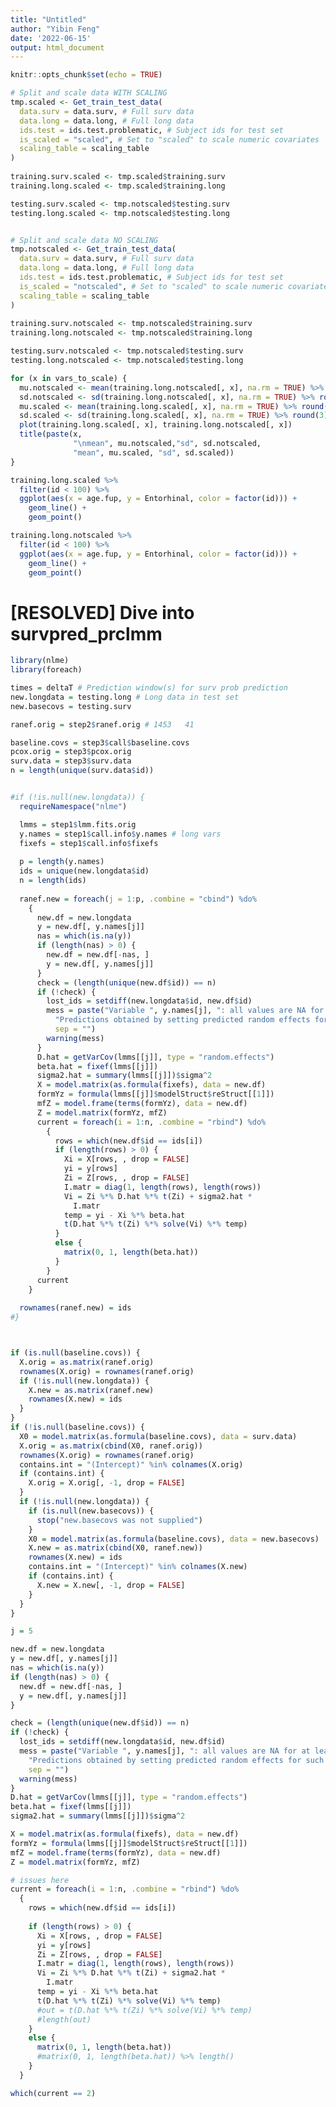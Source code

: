 ```yaml
---
title: "Untitled"
author: "Yibin Feng"
date: '2022-06-15'
output: html_document
---
```


```r
knitr::opts_chunk$set(echo = TRUE)
```



```r

# Split and scale data WITH SCALING
tmp.scaled <- Get_train_test_data(
  data.surv = data.surv, # Full surv data 
  data.long = data.long, # Full long data
  ids.test = ids.test.problematic, # Subject ids for test set
  is_scaled = "scaled", # Set to "scaled" to scale numeric covariates
  scaling_table = scaling_table
)
  
training.surv.scaled <- tmp.scaled$training.surv
training.long.scaled <- tmp.scaled$training.long

testing.surv.scaled <- tmp.notscaled$testing.surv
testing.long.scaled <- tmp.notscaled$testing.long


# Split and scale data NO SCALING
tmp.notscaled <- Get_train_test_data(
  data.surv = data.surv, # Full surv data 
  data.long = data.long, # Full long data
  ids.test = ids.test.problematic, # Subject ids for test set
  is_scaled = "notscaled", # Set to "scaled" to scale numeric covariates
  scaling_table = scaling_table
)
  
training.surv.notscaled <- tmp.notscaled$training.surv
training.long.notscaled <- tmp.notscaled$training.long

testing.surv.notscaled <- tmp.notscaled$testing.surv
testing.long.notscaled <- tmp.notscaled$testing.long
```


```r
for (x in vars_to_scale) {
  mu.notscaled <- mean(training.long.notscaled[, x], na.rm = TRUE) %>% round(3)
  sd.notscaled <- sd(training.long.notscaled[, x], na.rm = TRUE) %>% round(3)
  mu.scaled <- mean(training.long.scaled[, x], na.rm = TRUE) %>% round(3) 
  sd.scaled <- sd(training.long.scaled[, x], na.rm = TRUE) %>% round(3) 
  plot(training.long.scaled[, x], training.long.notscaled[, x])
  title(paste(x, 
              "\nmean", mu.notscaled,"sd", sd.notscaled,
              "mean", mu.scaled, "sd", sd.scaled))
}


```

```r
training.long.scaled %>% 
  filter(id < 100) %>%
  ggplot(aes(x = age.fup, y = Entorhinal, color = factor(id))) +
    geom_line() + 
    geom_point()
```

```r
training.long.notscaled %>% 
  filter(id < 100) %>%
  ggplot(aes(x = age.fup, y = Entorhinal, color = factor(id))) +
    geom_line() + 
    geom_point()
```

# [RESOLVED] Dive into survpred_prclmm

```r
library(nlme)
library(foreach)

times = deltaT # Prediction window(s) for surv prob prediction
new.longdata = testing.long # Long data in test set
new.basecovs = testing.surv

ranef.orig = step2$ranef.orig # 1453   41

baseline.covs = step3$call$baseline.covs
pcox.orig = step3$pcox.orig
surv.data = step3$surv.data
n = length(unique(surv.data$id))


#if (!is.null(new.longdata)) { 
  requireNamespace("nlme")

  lmms = step1$lmm.fits.orig
  y.names = step1$call.info$y.names # long vars
  fixefs = step1$call.info$fixefs
  
  p = length(y.names)
  ids = unique(new.longdata$id)
  n = length(ids)
  
  ranef.new = foreach(j = 1:p, .combine = "cbind") %do% 
    {
      new.df = new.longdata
      y = new.df[, y.names[j]]
      nas = which(is.na(y))
      if (length(nas) > 0) {
        new.df = new.df[-nas, ]
        y = new.df[, y.names[j]]
      }
      check = (length(unique(new.df$id)) == n)
      if (!check) {
        lost_ids = setdiff(new.longdata$id, new.df$id)
        mess = paste("Variable ", y.names[j], ": all values are NA for at least 1 subject.", 
          "Predictions obtained by setting predicted random effects for such subjects = 0 (population average)", 
          sep = "")
        warning(mess)
      }
      D.hat = getVarCov(lmms[[j]], type = "random.effects")
      beta.hat = fixef(lmms[[j]])
      sigma2.hat = summary(lmms[[j]])$sigma^2
      X = model.matrix(as.formula(fixefs), data = new.df)
      formYz = formula(lmms[[j]]$modelStruct$reStruct[[1]])
      mfZ = model.frame(terms(formYz), data = new.df)
      Z = model.matrix(formYz, mfZ)
      current = foreach(i = 1:n, .combine = "rbind") %do% 
        {
          rows = which(new.df$id == ids[i])
          if (length(rows) > 0) {
            Xi = X[rows, , drop = FALSE]
            yi = y[rows]
            Zi = Z[rows, , drop = FALSE]
            I.matr = diag(1, length(rows), length(rows))
            Vi = Zi %*% D.hat %*% t(Zi) + sigma2.hat * 
              I.matr
            temp = yi - Xi %*% beta.hat
            t(D.hat %*% t(Zi) %*% solve(Vi) %*% temp)
          }
          else {
            matrix(0, 1, length(beta.hat))
          }
        }
      current
    }
  
  rownames(ranef.new) = ids
#}



if (is.null(baseline.covs)) {
  X.orig = as.matrix(ranef.orig)
  rownames(X.orig) = rownames(ranef.orig)
  if (!is.null(new.longdata)) {
    X.new = as.matrix(ranef.new)
    rownames(X.new) = ids
  }
}
if (!is.null(baseline.covs)) {
  X0 = model.matrix(as.formula(baseline.covs), data = surv.data)
  X.orig = as.matrix(cbind(X0, ranef.orig))
  rownames(X.orig) = rownames(ranef.orig)
  contains.int = "(Intercept)" %in% colnames(X.orig)
  if (contains.int) {
    X.orig = X.orig[, -1, drop = FALSE]
  }
  if (!is.null(new.longdata)) {
    if (is.null(new.basecovs)) {
      stop("new.basecovs was not supplied")
    }
    X0 = model.matrix(as.formula(baseline.covs), data = new.basecovs)
    X.new = as.matrix(cbind(X0, ranef.new))
    rownames(X.new) = ids
    contains.int = "(Intercept)" %in% colnames(X.new)
    if (contains.int) {
      X.new = X.new[, -1, drop = FALSE]
    }
  }
}
```

```r
j = 5

new.df = new.longdata
y = new.df[, y.names[j]]
nas = which(is.na(y))
if (length(nas) > 0) {
  new.df = new.df[-nas, ]
  y = new.df[, y.names[j]]
}

check = (length(unique(new.df$id)) == n)
if (!check) {
  lost_ids = setdiff(new.longdata$id, new.df$id)
  mess = paste("Variable ", y.names[j], ": all values are NA for at least 1 subject.", 
    "Predictions obtained by setting predicted random effects for such subjects = 0 (population average)", 
    sep = "")
  warning(mess)
}
D.hat = getVarCov(lmms[[j]], type = "random.effects")
beta.hat = fixef(lmms[[j]])
sigma2.hat = summary(lmms[[j]])$sigma^2

X = model.matrix(as.formula(fixefs), data = new.df)
formYz = formula(lmms[[j]]$modelStruct$reStruct[[1]])
mfZ = model.frame(terms(formYz), data = new.df)
Z = model.matrix(formYz, mfZ)

# issues here
current = foreach(i = 1:n, .combine = "rbind") %do% 
  {
    rows = which(new.df$id == ids[i])
    
    if (length(rows) > 0) {
      Xi = X[rows, , drop = FALSE]
      yi = y[rows]
      Zi = Z[rows, , drop = FALSE]
      I.matr = diag(1, length(rows), length(rows))
      Vi = Zi %*% D.hat %*% t(Zi) + sigma2.hat * 
        I.matr
      temp = yi - Xi %*% beta.hat
      t(D.hat %*% t(Zi) %*% solve(Vi) %*% temp)
      #out = t(D.hat %*% t(Zi) %*% solve(Vi) %*% temp)
      #length(out)
    }
    else {
      matrix(0, 1, length(beta.hat))
      #matrix(0, 1, length(beta.hat)) %>% length()
    }
  }

which(current == 2)


```

